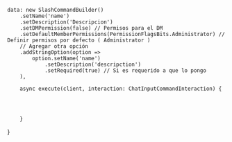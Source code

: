 
    data: new SlashCommandBuilder()
        .setName('name')
        .setDescription('Descripcion')
        .setDMPermission(false) // Permisos para el DM
        .setDefaultMemberPermissions(PermissionFlagsBits.Administrator) // Definir permisos por defecto ( Administrator )
        // Agregar otra opción
        .addStringOption(option =>
            option.setName('name')
                .setDescription('descripction')
                .setRequired(true) // Si es requerido a que lo pongo
        ),

        async execute(client, interaction: ChatInputCommandInteraction) {



            
        }

}
